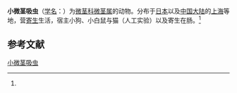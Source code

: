 {{Speciesbox
| name = 小微茎吸虫
| status = 
| status_system = 
| image = 
| genus = Microphallus
| species = minus
| authority = (Ouchi, 1928)<ref name='id10155'>{{cite web| url =http://www.bioinfo.cn/db05/BjdwSpecies.php?action=view&id=10155| title =小微茎吸虫| work =《中国动物物种编目数据库》| publisher =中国科学院微生物研究所| author =中国科学院动物研究所| accessdate =2009-04-16| deadurl =yes| archiveurl =https://web.archive.org/web/20160305030643/http://www.bioinfo.cn/db05/BjdwSpecies.php?action=view&id=10155| archivedate =2016-03-05}}</ref>
}}

'''小微茎吸虫'''（[[学名|学名]]：{{lang|la|''Microphallus minus''}}）为[[微茎科|微茎科]][[微茎属|微茎属]]的动物。分布于[[日本|日本]]以及[[中国大陆|中国大陆]]的[[上海|上海]]等地，营[[寄生|寄生]]生活，宿主小狗、小白鼠与猫（人工实验）以及寄生在肠。<ref name='id10155'/>

== 参考文献 ==
{{reflist}}

{{Wikispecies|Microphallus minus}}
{{Taxonbar|from=Q10958962}}

[[Category:微茎属|小微茎吸虫]]


{{吸虫小作品}}